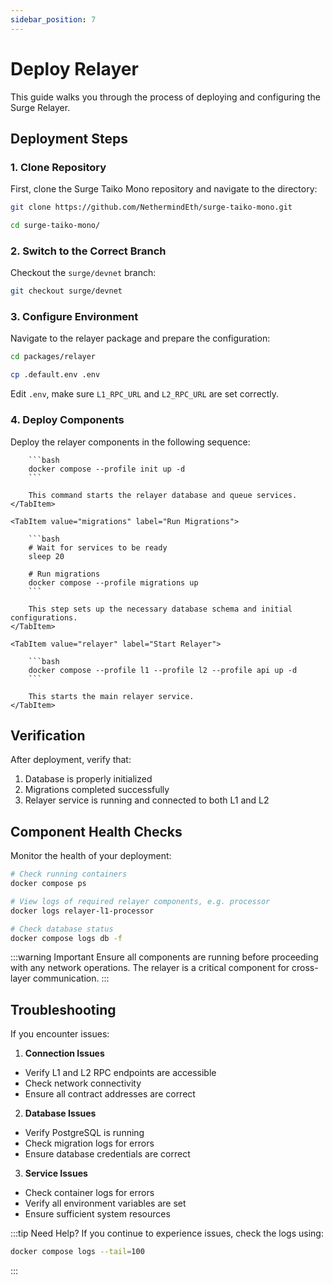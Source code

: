 ```yaml
---
sidebar_position: 7
---
```



# Deploy Relayer

This guide walks you through the process of deploying and configuring the Surge Relayer.

## Deployment Steps

### 1. Clone Repository

First, clone the Surge Taiko Mono repository and navigate to the directory:

```bash
git clone https://github.com/NethermindEth/surge-taiko-mono.git

cd surge-taiko-mono/
```

### 2. Switch to the Correct Branch

Checkout the `surge/devnet` branch:

```bash
git checkout surge/devnet
```

### 3. Configure Environment

Navigate to the relayer package and prepare the configuration:

```bash
cd packages/relayer

cp .default.env .env
```

Edit `.env`, make sure `L1_RPC_URL` and `L2_RPC_URL` are set correctly.

### 4. Deploy Components

Deploy the relayer components in the following sequence:

<Tabs>
    <TabItem value="init" label="Initialize Components" default>

        ```bash
        docker compose --profile init up -d
        ```

        This command starts the relayer database and queue services.
    </TabItem>

    <TabItem value="migrations" label="Run Migrations">

        ```bash
        # Wait for services to be ready
        sleep 20

        # Run migrations
        docker compose --profile migrations up
        ```

        This step sets up the necessary database schema and initial configurations.
    </TabItem>

    <TabItem value="relayer" label="Start Relayer">

        ```bash
        docker compose --profile l1 --profile l2 --profile api up -d
        ```

        This starts the main relayer service.
    </TabItem>

</Tabs>

## Verification

After deployment, verify that:

1. Database is properly initialized
2. Migrations completed successfully
3. Relayer service is running and connected to both L1 and L2

## Component Health Checks

Monitor the health of your deployment:

```bash
# Check running containers
docker compose ps

# View logs of required relayer components, e.g. processor
docker logs relayer-l1-processor

# Check database status
docker compose logs db -f
```

:::warning Important
Ensure all components are running before proceeding with any network operations. The relayer is a critical component for cross-layer communication.
:::

## Troubleshooting

If you encounter issues:

1. **Connection Issues**

- Verify L1 and L2 RPC endpoints are accessible
- Check network connectivity
- Ensure all contract addresses are correct

2. **Database Issues**

- Verify PostgreSQL is running
- Check migration logs for errors
- Ensure database credentials are correct

3. **Service Issues**

- Check container logs for errors
- Verify all environment variables are set
- Ensure sufficient system resources

:::tip Need Help?
If you continue to experience issues, check the logs using:

```bash
docker compose logs --tail=100
```

:::
